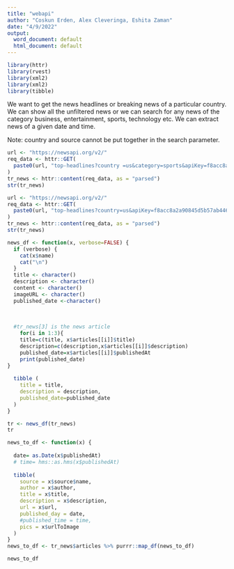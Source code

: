 ---
title: "webapi"
author: "Coskun Erden, Alex Cleveringa, Eshita Zaman"
date: "4/9/2022"
output:
  word_document: default
  html_document: default
---


```{r}

library(httr)
library(rvest)
library(xml2)
library(xml2)
library(tibble)
```

We want to get the news headlines or breaking news of a particular country. We can show all the unfiltered news or we can search for any news of the category business, entertainment, sports, technology etc. We can extract news of a given date and time.

Note: country and source cannot be put together in the search parameter.


```{r}
url <- "https://newsapi.org/v2/"
req_data <- httr::GET(
  paste0(url, "top-headlines?country =us&category=sports&apiKey=f8acc8a2a90845d5b57ab446ba1d9827")
)
tr_news <- httr::content(req_data, as = "parsed")
str(tr_news)
```
```{r}

url <- "https://newsapi.org/v2/"
req_data <- httr::GET(
  paste0(url, "top-headlines?country=us&apiKey=f8acc8a2a90845d5b57ab446ba1d9827")
)
tr_news <- httr::content(req_data, as = "parsed")
str(tr_news)

```



```{r}
news_df <- function(x, verbose=FALSE) {
  if (verbose) {
    cat(x$name)
    cat("\n")
  }
  title <- character()
  description <- character()
  content <- character()
  imageURL <- character()
  published_date <-character()
  
  
  
  #tr_news[3] is the news article
    for(i in 1:3){
    title=c(title, x$articles[[i]]$title)
    description=c(description,x$articles[[i]]$description)
    published_date=x$articles[[i]]$publishedAt
    print(published_date)
}
  
  tibble (
    title = title,
    description = description,
    published_date=published_date
  )
}
```

```{r}
tr <- news_df(tr_news)
tr

news_to_df <- function(x) {
  
  date= as.Date(x$publishedAt)
  # time= hms::as.hms(x$publishedAt)
  
  tibble(
    source = x$source$name,
    author = x$author,
    title = x$title,
    description = x$description,
    url = x$url,
    published_day = date,
    #published_time = time,
    pics = x$urlToImage
  )
}
news_to_df <- tr_news$articles %>% purrr::map_df(news_to_df)

news_to_df
```

